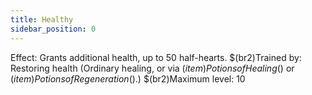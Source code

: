 ```yaml
---
title: Healthy
sidebar_position: 0
---
```



Effect: Grants additional health, up to 50 half-hearts. $(br2)Trained by: Restoring health (Ordinary healing, or via $(item)Potions of Healing$() or $(item)Potions of Regeneration$().) $(br2)Maximum level: 10
